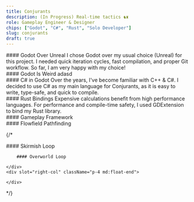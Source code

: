 ```yaml
---
title: Conjurants
description: (In Progress) Real-time tactics ♞♜
role: Gameplay Engineer & Designer
chips: ["Godot", "C#", "Rust", "Solo Developer"]
slug: conjurants
draft: true
---
```



<TwoColumn>
    <div slot="left-col">
        #### Godot Over Unreal
        I chose Godot over my usual choice (Unreal) for this project. I needed quick iteration cycles, fast compilation, and proper Git workflow. So far, I am very happy with my choice!
    </div>
    <div slot="right-col">
        #### Godot Is Weird
        adasd
    </div>
</TwoColumn>

<TwoColumn>
    <div slot="left-col">
        #### C# in Godot
        Over the years, I've become familiar with C++ & C#. I decided to use C# as my main language for Conjurants, as it is easy to write, type-safe, and quick to compile.
    </div>
    <div slot="right-col">
        #### Rust Bindings
        Expensive calculations benefit from high performance languages. For performance and compile-time safety, I used GDExtension to bind my Rust library.
    </div>
</TwoColumn>

<TwoColumn>
    <div slot="left-col">
        #### Gameplay Framework
    </div>
    <div slot="right-col">
        #### Flowfield Pathfinding
    </div>
</TwoColumn>

{/* <TwoColumn>
    <div slot="left-col">
        #### Skirmish Loop


        #### Overworld Loop
        
    </div>
    <div slot="right-col" className="p-4 md:float-end">

    </div>
</TwoColumn> */}


<div class="pt-4">
    <a target="_blank" rel="noopener noreferrer" href=""></a>
</div>